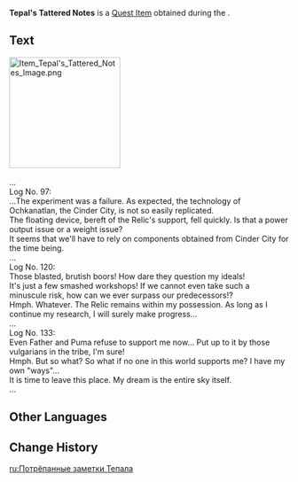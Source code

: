 {{Item Infobox
|id           = 121099
|image        = Item Tepal's Tattered Notes.png
|type         = Quest Items
|description  = An incomplete notebook in which Tepal has recorded his obsessions and dreams.
|source1      = [[Mortal Pursuit]]
}}
'''Tepal's Tattered Notes''' is a [[Quest Item]] obtained during the {{Quest|Mortal Pursuit}}.

==Text==
[[File:Item Tepal's Tattered Notes Image.png|200px]]<br><br><!--
-->...<br><!--
-->Log No. 97:<br><!--
-->...The experiment was a failure. As expected, the technology of Ochkanatlan, the Cinder City, is not so easily replicated.<br><!--
-->The floating device, bereft of the Relic's support, fell quickly. Is that a power output issue or a weight issue?<br><!--
-->It seems that we'll have to rely on components obtained from Cinder City for the time being.<br><!--
-->...<br><!--
-->Log No. 120:<br><!--
-->Those blasted, brutish boors! How dare they question my ideals!<br><!--
-->It's just a few smashed workshops! If we cannot even take such a minuscule risk, how can we ever surpass our predecessors!?<br><!--
-->Hmph. Whatever. The Relic remains within my possession. As long as I continue my research, I will surely make progress...<br><!--
-->...<br><!--
-->Log No. 133:<br><!--
-->Even Father and Puma refuse to support me now... Put up to it by those vulgarians in the tribe, I'm sure!<br><!--
-->Hmph. But so what? So what if no one in this world supports me? I have my own "ways"...<br><!--
-->It is time to leave this place. My dream is the entire sky itself.<br><!--
-->...

==Other Languages==
{{Other Languages|default_hidden=1
|en      = Tepal's Tattered Notes
|zhs     = 特帕尔的残缺手记
|zhs_rm  = 
|zht     = 特帕爾的殘缺手記
|zht_rm  = 
|ja      = テパルの破れた手記
|ja_rm   = Teparu no Yabureta Shuki
|ko      = 테팔의 불완전한 노트
|es      = Apuntes dañados de Tepal
|fr      = Notes en lambeaux de Tepal
|ru      = Потрёпанные заметки Тепала
|th      = บันทึกที่ขาดวิ่นของ Tepal
|th_rm   = 
|vi      = Sổ Tay Rách Nát Của Tepal
|de      = Tepals zerfledderte Aufzeichnungen
|id      = Catatan Tepal yang Hancur
|pt      = Anotações Esfarrapadas de Tepal
|tr      = Tepal'in Yıpranmış Notları
|it      = Appunti stracciati di Tepal
}}

==Change History==
{{Change History|5.2}}

[[ru:Потрёпанные заметки Тепала]]